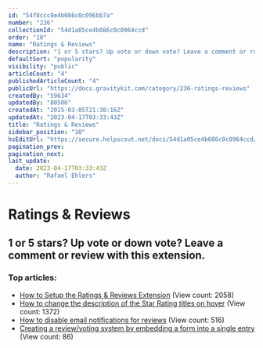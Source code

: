 ```yaml
---
id: "54f8ccc8e4b086c0c096bb7a"
number: "236"
collectionId: "54d1a05ce4b086c0c0964ccd"
order: "10"
name: "Ratings & Reviews"
description: "1 or 5 stars? Up vote or down vote? Leave a comment or review with this extension."
defaultSort: "popularity"
visibility: "public"
articleCount: "4"
publishedArticleCount: "4"
publicUrl: "https://docs.gravitykit.com/category/236-ratings-reviews"
createdBy: "59634"
updatedBy: "80506"
createdAt: "2015-03-05T21:38:16Z"
updatedAt: "2023-04-17T03:33:43Z"
title: "Ratings & Reviews"
sidebar_position: "10"
hsEditUrl: "https://secure.helpscout.net/docs/54d1a05ce4b086c0c0964ccd/article/54f8ccc8e4b086c0c096bb7a"
pagination_prev: 
pagination_next: 
last_update:
  date: 2023-04-17T03:33:43Z
  author: "Rafael Ehlers"
---
```


# Ratings & Reviews

## 1 or 5 stars? Up vote or down vote? Leave a comment or review with this extension.

### Top articles: 

- [How to Setup the Ratings & Reviews Extension](408-how-to-setup-ratings-and-reviews) (View count: 2058)
- [How to change the description of the Star Rating titles on hover](237-how-to-change-the-star-rating-titles) (View count: 1372)
- [How to disable email notifications for reviews](386-how-to-disable-email-notifications-for-reviews) (View count: 516)
- [Creating a review/voting system by embedding a form into a single entry](874-creating-a-review-voting-system-by-embedding-a-form-into-a-single-entry) (View count: 86)


